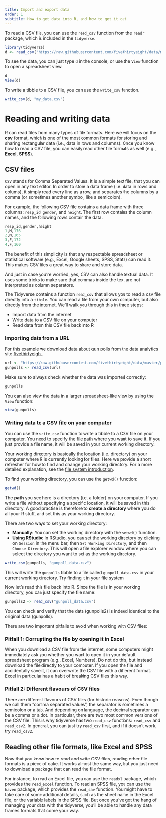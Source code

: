 ```yaml
---
title: Import and export data
order: 1
subtitle: How to get data into R, and how to get it out
---
```



::: {.callout-note title="Short code summary" collapse="true"}

To read a CSV file, you can use the `read_csv` function from the `readr` package, which is included in the `tidyverse`.

```r
library(tidyverse)
d <- read_csv("https://raw.githubusercontent.com/fivethirtyeight/data/master/poll-quiz-guns/guns-polls.csv")
``` 

To see the data, you can just type `d` in the console, or use the `View` function to open a spreadsheet view.

```r
d
View(d)
```

To write a tibble to a CSV file, you can use the `write_csv` function.

```r
write_csv(d, "my_data.csv")
```

:::


# Reading and writing data {#importing-data}

R can read files from many types of file formats.
Here we will focus on the **csv** format, which is one of the most common formats for storing and sharing rectangular data (i.e., data in rows and columns).
Once you know how to read a CSV file, you can easily read other file formats as well (e.g., **Excel**, **SPSS**).

## CSV files

::: {.callout-note title="What is a CSV file?" collapse="true"}
`CSV` stands for Comma Separated Values.
It is a simple text file, that you can open in any text editor.
In order to store a data frame (i.e. data in rows and colums), it simply read every line as a row, and separates the columns by a comma (or sometimes another symbol, like a semicolon).

For example, the following CSV file contains a data frame with three columns: `resp_id`, `gender`, and `height`. 
The first row contains the column names, and the following rows contain the data.

```r
resp_id,gender,height
1,M,176
2,M,165
3,F,172
4,F,160
```

The benefit of this simplicity is that any respectable spreadsheet or statistical software (e.g., Excel, Google sheets, SPSS, Stata) can read it. 
This makes CSV files a great way to share and store data.

And just in case you're worried, yes, CSV can also handle textual data.
It uses some tricks to make sure that commas inside the text are not interpreted as column separators.
:::

The Tidyverse contains a function `read_csv` that allows you to read a csv file directly into a `tibble`.
You can read a file from your own computer, but also directly from the internet.
We'll walk you through this in three steps:

* Import data from the internet
* Write data to a CSV file on your computer
* Read data from this CSV file back into R

### Importing data from a URL

For this example we download data about gun polls from the data analytics site [fivethirtyeight](https://fivethirtyeight.com/).

```r
url <- "https://raw.githubusercontent.com/fivethirtyeight/data/master/poll-quiz-guns/guns-polls.csv"
gunpolls <- read_csv(url)
```

Make sure to always check whether the data was imported correctly:

```r
gunpolls
```

You can also view the data in a larger spreadsheet-like view by using the `View` function:

```r
View(gunpolls)
```


### Writing data to a CSV file on your computer

You can use the `write_csv` function to write a tibble to a CSV file on your computer.
You need to specify the [file path](../getting-started/files-and-projects.qmd#filesystem) where you want to save it.
If you just provide a file name, it will be saved in your current working directory.

::: {.callout-note title="Finding and changing your working directory" collapse="true"}

Your working directory is basically the location (i.e. directory) on your computer where R is currently looking for files.
Here we provide a short refresher for how to find and change your working directory.
For a more detailed explanation, see the [file system introduction](../getting-started/files-and-projects.qmd#filesystem).

To find your working directory, you can use the `getwd()` function:

```r
getwd()
```

The **path** you see here is a directory (i.e. a folder) on your computer. 
If you write a file without specifying a specific location, it will be saved in this directory.
A good practise is therefore to **create a directory** where you do all your R stuff, and set this as your working directory.

There are two ways to set your working directory:

* **Manually**: You can set the working directory with the `setwd()` function.  
* **Using RStudio**: In RStudio, you can set the working directory by clicking on `Session` in the menu bar, then `Set Working Directory`, and then `Choose Directory`. This will open a file explorer window where you can select the directory you want to set as the working directory.
:::

```r
write_csv(gunpolls, "gunpoll_data.csv")
```

This will write the `gunpolls` tibble to a file called `gunpoll_data.csv` in your current working directory.
Try finding it in your file system!

Now let's read this file back into R.
Since the file is in your working directory, you can just specify the file name:

```r
gunpolls2 <- read_csv("gunpoll_data.csv")
```

You can check and verify that the data (gunpolls2) is indeed identical to the original data (gunpolls).

::: {.callout-warning title="CSV pitfalls to avoid" collapse="true"}
There are two important pitfalls to avoid when working with CSV files:

### Pitfall 1: Corrupting the file by opening it in Excel

When you download a CSV file from the internet, some computers might immediately ask you whether you want to open it in your default spreadsheet program (e.g., Excel, Numbers). 
Do not do this, but instead download the file directly to your computer. If you open the file and accidentally save it, it can overwrite the CSV file with a different format. 
Excel in particular has a habit of breaking CSV files this way. 

### Pitfall 2: Different flavours of CSV files

There are different flavours of CSV files (for historic reasons). 
Even though we call them "comma separated values", the separator is sometimes a semicolon or a tab. 
And depending on language, the decimal separator can be a comma or a dot. In particular, there are two most common versions of the CSV file. 
This is why tidyverse has two `read_csv` functions: `read_csv` and `read_csv2`. In general, you can just try `read_csv` first, and if it doesn't work, try `read_csv2`.
:::

## Reading other file formats, like Excel and SPSS

Now that you know how to read and write CSV files, reading other file formats is a piece of cake.
It works almost the same way, but you just need to download a package that can read the file format.

For instance, to read an Excel file, you can use the `readxl` package, which provides the `read_excel` function. 
To read an SPSS file, you can use the `haven` package, which provides the `read_sav` function.
You might have to take care of some additional details, such as the sheet name in the Excel file, or the variable labels in the SPSS file.
But once you've got the hang of managing your data with the tidyverse, you'll be able to handle any data frames formats that come your way.

